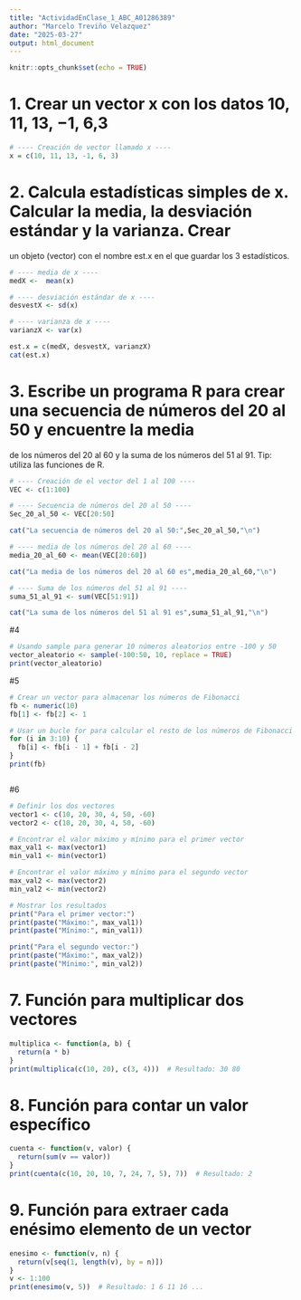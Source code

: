 ---
title: "ActividadEnClase_1_ABC_A01286389"
author: "Marcelo Treviño Velazquez"
date: "2025-03-27"
output: html_document
---

```{r setup, include=FALSE}
knitr::opts_chunk$set(echo = TRUE)
```

# 1. Crear un vector x con los datos 10, 11, 13, −1, 6,3

```{r}
# ---- Creación de vector llamado x ----
x = c(10, 11, 13, -1, 6, 3)
```


# 2. Calcula estadísticas simples de x. Calcular la media, la desviación estándar y la varianza. Crear
un objeto (vector) con el nombre est.x en el que guardar los 3 estadísticos.

```{r}
# ---- media de x ----
medX <-  mean(x)

# ---- desviación estándar de x ----
desvestX <- sd(x)

# ---- varianza de x ----
varianzX <- var(x)

est.x = c(medX, desvestX, varianzX)
cat(est.x)

```


# 3. Escribe un programa R para crear una secuencia de números del 20 al 50 y encuentre la media
de los números del 20 al 60 y la suma de los números del 51 al 91. Tip: utiliza las funciones de R.
```{r}
# ---- Creación de el vector del 1 al 100 ----
VEC <- c(1:100)

# ---- Secuencia de números del 20 al 50 ----
Sec_20_al_50 <- VEC[20:50]

cat("La secuencia de números del 20 al 50:",Sec_20_al_50,"\n")

# ---- media de los números del 20 al 60 ----
media_20_al_60 <- mean(VEC[20:60])

cat("La media de los números del 20 al 60 es",media_20_al_60,"\n")

# ---- Suma de los números del 51 al 91 ----
suma_51_al_91 <- sum(VEC[51:91])

cat("La suma de los números del 51 al 91 es",suma_51_al_91,"\n")


```


#4
```{r}

# Usando sample para generar 10 números aleatorios entre -100 y 50
vector_aleatorio <- sample(-100:50, 10, replace = TRUE)
print(vector_aleatorio)

```


#5

```{r}
# Crear un vector para almacenar los números de Fibonacci
fb <- numeric(10)
fb[1] <- fb[2] <- 1

# Usar un bucle for para calcular el resto de los números de Fibonacci
for (i in 3:10) {
  fb[i] <- fb[i - 1] + fb[i - 2]
}
print(fb)



```

#6

```{r}
# Definir los dos vectores
vector1 <- c(10, 20, 30, 4, 50, -60)
vector2 <- c(10, 20, 30, 4, 50, -60)

# Encontrar el valor máximo y mínimo para el primer vector
max_val1 <- max(vector1)
min_val1 <- min(vector1)

# Encontrar el valor máximo y mínimo para el segundo vector
max_val2 <- max(vector2)
min_val2 <- min(vector2)

# Mostrar los resultados
print("Para el primer vector:")
print(paste("Máximo:", max_val1))
print(paste("Mínimo:", min_val1))

print("Para el segundo vector:")
print(paste("Máximo:", max_val2))
print(paste("Mínimo:", min_val2))

```

# 7. Función para multiplicar dos vectores

```{r}
multiplica <- function(a, b) {
  return(a * b)
}
print(multiplica(c(10, 20), c(3, 4)))  # Resultado: 30 80
```



# 8. Función para contar un valor específico

```{r}
cuenta <- function(v, valor) {
  return(sum(v == valor))
}
print(cuenta(c(10, 20, 10, 7, 24, 7, 5), 7))  # Resultado: 2
```



# 9. Función para extraer cada enésimo elemento de un vector
```{r}
enesimo <- function(v, n) {
  return(v[seq(1, length(v), by = n)])
}
v <- 1:100
print(enesimo(v, 5))  # Resultado: 1 6 11 16 ...
```

